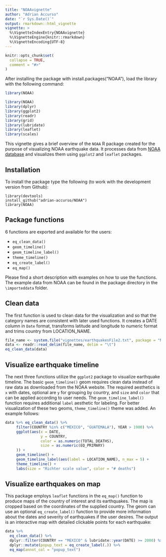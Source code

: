 ```yaml
---
title: "NOAAvignette"
author: "Adrian Accurso"
date: "`r Sys.Date()`"
output: rmarkdown::html_vignette
vignette: >
  %\VignetteIndexEntry{NOAAvignette}
  %\VignetteEngine{knitr::rmarkdown}
  %\VignetteEncoding{UTF-8}
---
```


```r
knitr::opts_chunk$set(
  collapse = TRUE,
  comment = "#>"
)
```

After installing the package with install.packages("NOAA"), load the library with the following command:

```r
library(NOAA)
```

```r
library(NOAA)
library(dplyr)
library(ggplot2)
library(readr)
library(grid)
library(lubridate)
library(leaflet)
library(scales)
```

This vignette gives a brief overview of the `NOAA` R package created for the purpose of visualizing NOAA earthquake data. It processes data from [NOAA database](https://www.ngdc.noaa.gov/hazel/view/hazards/earthquake/search) and visualizes them using `ggplot2` and `leaflet` packages. 

## Installation

To install the package type the following (to work with the development version from Github):

```
library(devtools)
install_github("adrian-accurso/NOAA")
library(NOAA)
```

## Package functions

6 functions are exported and available for the users:

- `eq_clean_data()`
- `geom_timeline()`
- `geom_timeline_label()`
- `theme_timeline()`
- `eq_create_label()`
- `eq_map()`

Please find a short description with examples on how to use the functions. The example data from NOAA can be found in the package directory in the `\importeddata` folder.

## Clean data

The first function is used to clean data for the visualization and so that the category names are consistent with later used functions. It creates a DATE column in `Date` format, transforms latitude and longitude to numeric format and trims country from LOCATION_NAME.

```r
file_name <- system.file("vignettes/earthquakesFile2.txt", package = "NOAA")
data <- readr::read_delim(file_name, delim = "\t")
eq_clean_data(data)
```

## Visualize earthquake timeline

The next three functions utilize the `ggplot2` package to visualize earthquake timeline. The basic `geom_timeline()` geom requires clean data instead of raw data as downloaded from the NOAA website. The required aesthetics is `x` with dates, optional are `y` for grouping by country, and `size` and `color` that can be applied according to user needs. The `geom_timeline_label()` function requires additional `label` aesthetic for labeling. For better visualization of these two geoms, `theme_timeline()` theme was added. An example follows:

```r
data %>% eq_clean_data() %>%
     filter(COUNTRY %in% c("MEXICO", "GUATEMALA"), YEAR > 1900) %>%
     ggplot(aes(x = DATE,
                y = COUNTRY,
                color = as.numeric(TOTAL_DEATHS),
                size = as.numeric(EQ_PRIMARY)
     )) +
     geom_timeline() +
     geom_timeline_label(aes(label = LOCATION_NAME), n_max = 5) +
     theme_timeline() +
     labs(size = "Richter scale value", color = "# deaths")
```

## Visualize earthquakes on map

This package employs `leaflet` functions in the `eq_map()` function to produce maps of the country of interest and its earthquakes. The map is cropped based on the coordinates of the supplied country. The geom can use an optional `eq_create_label()` function to provide more information about the dates and severity of earthquakes if the user desires. The output is an interactive map with detailed clickable points for each earthquake:

```r
data %>% 
  eq_clean_data() %>% 
  dplyr::filter(COUNTRY == "MEXICO" & lubridate::year(DATE) >= 2000) %>% 
  dplyr::mutate(popup_text = eq_create_label(.)) %>% 
  eq_map(annot_col = "popup_text")
```

